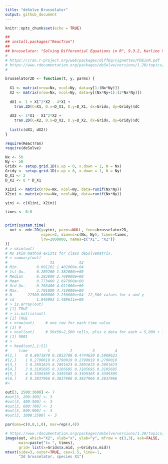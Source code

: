 ```yaml
---
title: "deSolve Brusselator"
output: github_document
---
```

  
```r
knitr::opts_chunk$set(echo = TRUE)
```

```r

##
## install.packages("ReacTran")
##
## brusselator: "Solving Differential Equations in R", 9.3.2, Karline Soetart et al.
#
# https://cran.r-project.org/web/packages/diffEq/vignettes/PDEinR.pdf 
# https://www.rdocumentation.org/packages/deSolve/versions/1.20/topics/ode.2D
#

brusselator2D <- function(t, y, parms) {
  
  X1 <- matrix(nrow=Nx, ncol=Ny, data=y[1:(Nx*Ny)])
  X2 <- matrix(nrow=Nx, ncol=Ny, data=y[(Nx*Ny+1):(2*Nx*Ny)])
  
  dX1 <- 1 + X1^2*X2 - 4*X1 +
    tran.2D(C=X1, D.x=D_X1, D.y=D_X1, dx=Gridx, dy=Gridy)$dC
  
  dX2 <- 3*X1 - X1^2*X2 + 
    tran.2D(C=X2, D.x=D_X2, D.y=D_X2, dx=Gridx, dy=Gridy)$dC
  
  list(c(dX1, dX2))
}

require(ReacTran)
require(deSolve)

Nx <- 50
Ny <- 50
Gridx <- setup.grid.1D(x.up = 0, x.down = 1, N = Nx)
Gridy <- setup.grid.1D(x.up = 0, x.down = 1, N = Ny)
D_X1 <- 2
D_X2 <- 8 * D_X1

X1ini <- matrix(nrow=Nx, ncol=Ny, data=runif(Nx*Ny))
X2ini <- matrix(nrow=Nx, ncol=Ny, data=runif(Nx*Ny))

yini <- c(X1ini, X2ini)

times <- 0:8


print(system.time(
  out <- ode.2D(y=yini, parms=NULL, func=brusselator2D, 
                nspec=2, dimens=c(Nx, Ny), times=times, 
                lrw=2000000, names=c("X1", "X2"))
))
# > skim(out)
# No skim method exists for class deSolvematrix.
# > summary(out)
#                   X1           X2
# Min.        0.001202 1.402000e-04
# 1st Qu.     0.289200 1.382000e+00
# Median      0.383800 2.769000e+00
# Mean        0.773400 2.697000e+00
# 3rd Qu.     0.703400 4.011000e+00
# Max.        3.701000 4.719000e+00
# N       22500.000000 2.250000e+04  22,500 values for x and y
# sd          1.046993 1.489611e+00
# > is.array(out)
# [1] TRUE
# > is.matrix(out)
# [1] TRUE
# > nrow(out)     # one row for each time value
# [1] 9
# > ncol(out)     # 50x50=2,500 cells, plus z data for each = 5,000 + 1 points per time value (45,009 total)
# [1] 5001
# > 
# > head(out[,1:5])
#     time         1         2         3         4
#[1,]    0 0.8071870 0.1053788 0.4744620 0.5969623
#[2,]    1 0.2790019 0.2790019 0.2790019 0.2790019
#[3,]    2 0.2891623 0.2891623 0.2891623 0.2891623
#[4,]    3 0.3105695 0.3105695 0.3105695 0.3105695
#[5,]    4 0.3399305 0.3399305 0.3399305 0.3399305
#[6,]    5 0.3837966 0.3837966 0.3837966 0.3837966
#> 

out[3, 2500:3000] <- 7
#out[3, 200:300] <- 3
#out[3, 400:500] <- 3
#out[3, 600:700] <- 3
#out[3, 800:900] <- 3
#out[3, 1000:2500] <- 3

par(oma=c(0,0,1,0), mar=rep(4,4))

# https://www.rdocumentation.org/packages/deSolve/versions/1.20/topics/plot.deSolve
image(out, which="X2", xlab="x", ylab="y", mfrow = c(3,3), ask=FALSE,
      main=paste("t= ", times),
      grid= list(x=Gridx$x.mid, y=Gridy$x.mid))
mtext(side=3, outer=TRUE, cex=1.5, line=-1, 
      "2d brusselator, species X1")

```